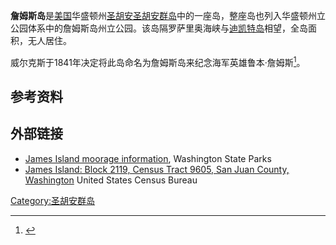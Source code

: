 {{seealso|詹姆斯岛 (华盛顿)}}
'''詹姆斯岛'''是[[美国|美国]]华盛顿州[[圣胡安县_(华盛顿州)|圣胡安]][[圣胡安群岛|圣胡安群岛]]中的一座岛，整座岛也列入华盛顿州立公园体系中的詹姆斯岛州立公园。该岛隔罗萨里奥海峡与[[迪凯特岛|迪凯特岛]]相望，全岛面积{{Convert|116.64|acre|ha}}，无人居住。

威尔克斯于1841年决定将此岛命名为詹姆斯岛来纪念海军英雄鲁本·詹姆斯<ref name=majors>{{Cite book | last = Majors | first = Harry M. | title = Exploring Washington | publisher = Van Winkle Publishing Co | year = 1975 | page = 23 | url = http://books.google.com/books?id=CoWrPQAACAAJ | isbn = 9780918664006 | access-date = 2011-12-10 | archive-date = 2011-06-29 | archive-url = https://web.archive.org/web/20110629020313/http://books.google.com/books?id=CoWrPQAACAAJ | dead-url = no }}</ref>。

==参考资料==
{{reflist}}

==外部链接==
*[https://web.archive.org/web/20081007160507/http://www.parks.wa.gov/moorage/parks/mooragedetail.asp?location=James%20Island James Island moorage information], Washington State Parks
*[https://archive.today/20200211210952/http://factfinder.census.gov/servlet/DTTable?_bm=y&-context=dt&-ds_name=DEC_2000_SF1_U&-CONTEXT=dt&-mt_name=DEC_2000_SF1_U_P001&-tree_id=4001&-transpose=N&-redoLog=false&-all_geo_types=N&-geo_id=100$10000US530559605002119&-search_results=01000US&-_showChild=Y&-format=&-_lang=en&-show_geoid=Y James Island: Block 2119, Census Tract 9605, San Juan County, Washington] United States Census Bureau

{{Coord|48.5124|-122.7746|region:US-WA_type:isle|display=title}}

[[Category:圣胡安群岛|Category:圣胡安群岛]]